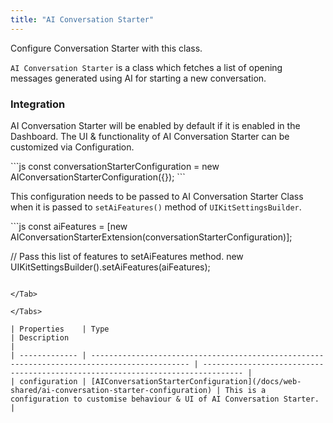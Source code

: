 ```yaml
---
title: "AI Conversation Starter"
---
```


Configure Conversation Starter with this class.

`AI Conversation Starter` is a class which fetches a list of opening messages generated using AI for starting a new conversation.

### Integration

AI Conversation Starter will be enabled by default if it is enabled in the Dashboard. The UI & functionality of AI Conversation Starter can be customized via Configuration.

<Tabs>
<Tab title="JavaScript">
```js
const conversationStarterConfiguration = new AIConversationStarterConfiguration({});
```

</Tab>

</Tabs>

This configuration needs to be passed to AI Conversation Starter Class when it is passed to `setAiFeatures()` method of `UIKitSettingsBuilder`.

<Tabs>
<Tab title="JavaScript">
```js
const aiFeatures = [new AIConversationStarterExtension(conversationStarterConfiguration)];

// Pass this list of features to setAiFeatures method.
new UIKitSettingsBuilder().setAiFeatures(aiFeatures);
```

</Tab>

</Tabs>

| Properties    | Type                                                                                         | Description                                                                     |
| ------------- | -------------------------------------------------------------------------------------------- | ------------------------------------------------------------------------------- |
| configuration | [AIConversationStarterConfiguration](/docs/web-shared/ai-conversation-starter-configuration) | This is a configuration to customise behaviour & UI of AI Conversation Starter. |
